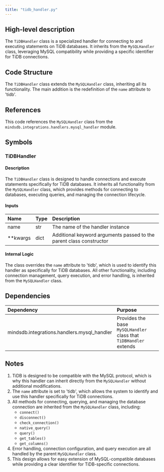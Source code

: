 ```yaml
---
title: "tidb_handler.py"
---
```


## High-level description
The `TiDBHandler` class is a specialized handler for connecting to and executing statements on TiDB databases. It inherits from the `MySQLHandler` class, leveraging MySQL compatibility while providing a specific identifier for TiDB connections.

## Code Structure
The `TiDBHandler` class extends the `MySQLHandler` class, inheriting all its functionality. The main addition is the redefinition of the `name` attribute to 'tidb'.

## References
This code references the `MySQLHandler` class from the `mindsdb.integrations.handlers.mysql_handler` module.

## Symbols

### TiDBHandler
#### Description
The `TiDBHandler` class is designed to handle connections and execute statements specifically for TiDB databases. It inherits all functionality from the `MySQLHandler` class, which provides methods for connecting to databases, executing queries, and managing the connection lifecycle.

#### Inputs
| Name | Type | Description |
|:-----|:-----|:------------|
| name | str | The name of the handler instance |
| **kwargs | dict | Additional keyword arguments passed to the parent class constructor |

#### Internal Logic
The class overrides the `name` attribute to 'tidb', which is used to identify this handler as specifically for TiDB databases. All other functionality, including connection management, query execution, and error handling, is inherited from the `MySQLHandler` class.

## Dependencies
| Dependency | Purpose |
|:-----------|:--------|
| mindsdb.integrations.handlers.mysql_handler | Provides the base `MySQLHandler` class that `TiDBHandler` extends |

## Notes
1. TiDB is designed to be compatible with the MySQL protocol, which is why this handler can inherit directly from the `MySQLHandler` without additional modifications.
2. The `name` attribute is set to 'tidb', which allows the system to identify and use this handler specifically for TiDB connections.
3. All methods for connecting, querying, and managing the database connection are inherited from the `MySQLHandler` class, including:
   - `connect()`
   - `disconnect()`
   - `check_connection()`
   - `native_query()`
   - `query()`
   - `get_tables()`
   - `get_columns()`
4. Error handling, connection configuration, and query execution are all handled by the parent `MySQLHandler` class.
5. This design allows for easy extension of MySQL-compatible databases while providing a clear identifier for TiDB-specific connections.